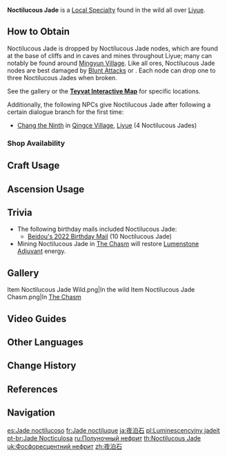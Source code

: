 {{Item Infobox
|id           = 100028
|image        = Item Noctilucous Jade.png
|type         = Liyue Local Specialties
|group        = Minerals
|invCategory  = Materials
|description  = A rare mineral that glimmers in the dark. It's said to be a mutated gemstone condensed from the flourishing elements of the world.
|source1      = Found in caves in [[Liyue]], especially [[Mingyun Village]]
|source2      = {{Sold By}}
}}
'''Noctilucous Jade''' is a [[Local Specialty]] found in the wild all over [[Liyue]].

==How to Obtain==
Noctilucous Jade is dropped by Noctilucous Jade nodes, which are found at the base of cliffs and in caves and mines throughout Liyue; many can notably be found around [[Mingyun Village]]. Like all ores, Noctilucous Jade nodes are best damaged by [[Blunt Attack]]s or {{Color|Geo DMG|link=Geo}}. Each node can drop one to three Noctilucous Jades when broken.

See the gallery or the '''[https://webstatic-sea.mihoyo.com/app/ys-map-sea/index.html#/map/2?shown_types=42 Teyvat Interactive Map]''' for specific locations.

Additionally, the following NPCs give Noctilucous Jade after following a certain dialogue branch for the first time:
*[[Chang the Ninth]] in [[Qingce Village]], [[Liyue]] (4 Noctilucous Jades)

===Shop Availability===
{{Shop Availability}}

==Craft Usage==
{{Craft Usage}}

==Ascension Usage==
{{Ascension Usage}}

==Trivia==
*The following birthday mails included Noctilucous Jade:
**[[Mail/Great Stuff! (2022-02-14)|Beidou's 2022 Birthday Mail]] (10 Noctilucous Jade)
* Mining Noctilucous Jade in [[The Chasm]] will restore [[Lumenstone Adjuvant]] energy.

==Gallery==
<gallery>
Item Noctilucous Jade Wild.png|In the wild
Item Noctilucous Jade Chasm.png|In [[The Chasm]]
</gallery>

==Video Guides==
{{EVT
|video1   = https://youtu.be/QEdA6a0EcI4
|caption1 = Farm Guide (43 total)

|video2   = https://youtu.be/k4mInuk1nHY
|caption2 = Farm Guide (46 total)
}}

==Other Languages==
{{Other Languages
|en      = Noctilucous Jade
|zhs     = 夜泊石
|zhs_rm  = Yèpō-shí
|zht     = 夜泊石
|zht_rm  = Yèpō-shí
|zh_tl   = Night-Staying Stone
|ja      = 夜泊石
|ja_rm   = Yodomari-ishi<ref>{{Ref/Quest|An Organization Known as Wangsheng|note=Japanese Voice-Over}}</ref>
|ja_tl   = Night-Staying Stone
|ja_note = Native Japanese reading of Chinese name
|ko      = {{tt|야박석|夜泊石}}
|ko_rm   = Yabak-seok
|ko_tl   = Night-Staying Stone<!--
|ko_note = Sino-Korean reading of Chinese name? -->
|es      = Jade noctilucoso
|es_tl   = Noctilucous Jade
|fr      = Jade noctiluque
|fr_tl   = Noctilucous Jade
|ru      = Полуночный нефрит
|ru_tl   = Midnight Jade
|th      = Noctilucous Jade
|vi      = {{tt|Dạ Phách Thạch|夜泊石}}
|vi_tl   = Night-Staying Stone{{Sino|vi}}
|de      = Nachtjade
|de_tl   = Night Jade
|id      = Noctilucous Jade
|pt      = Jade Nocticulosa
|pt_tl   = Noctilucous Jade
|tr      = Gece Parlayan Yeşim
|tr_tl   = 
|it      = Giada nottilucosa
|it_tl   = Noctilucous Jade
}}

==Change History==
{{Change History|1.0}}

==References==
{{Reflist}}

==Navigation==
{{Material Navbox|type=Local Specialties}}

[[es:Jade noctilucoso]]
[[fr:Jade noctiluque]]
[[ja:夜泊石]]
[[pl:Luminescencyjny jadeit]]
[[pt-br:Jade Nocticulosa]]
[[ru:Полуночный нефрит]]
[[th:Noctilucous Jade]]
[[uk:Фосфоресцентний нефрит]]
[[zh:夜泊石]]